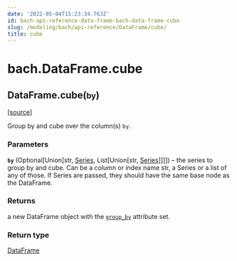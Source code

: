 ```yaml
---
date: '2022-05-04T15:23:34.763Z'
id: bach-api-reference-data-frame-bach-data-frame-cube
slug: /modeling/bach/api-reference/DataFrame/cube/
title: cube
---
```


# bach.DataFrame.cube

<div className="method">

<h2 className="signature-method"><span className="additional-name">DataFrame.</span><span className="name">cube(</span><small className="parameter-list"><span className="parameter" id="by">by</span></small>)</h2>


&#8203;<span className="view-source">[[source]](https://github.com/objectiv/objectiv-analytics/blob/main/bach/bach/dataframe.py)</span>

<div className="content">

Group by and cube over the column(s) `by`.


### Parameters

**`by`** (Optional[Union[str, [Series](/docs/modeling/bach/api-reference/Series), List[Union[str, [Series](/docs/modeling/bach/api-reference/Series)]]]]) – the series to group by and cube. Can be a column or index name str, a Series or a list
of any of those. If Series are passed, they should have the same base node as the DataFrame.



### Returns

a new DataFrame object with the [`group_by`](/docs/modeling/bach/api-reference/DataFrame/bach.DataFrame.group-by) attribute set.



### Return type

[DataFrame](/docs/modeling/bach/api-reference/DataFrame/bach.DataFrame.cube/)



</div>


</div>
